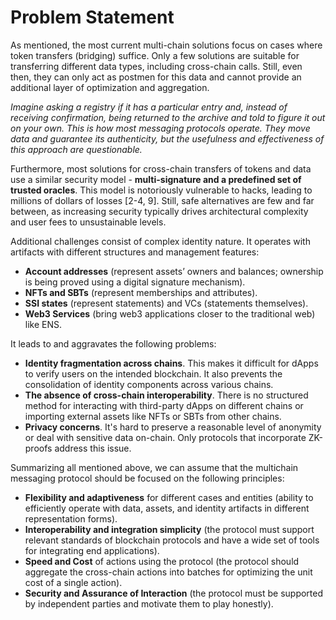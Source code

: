 ---
---

# Problem Statement

As mentioned, the most current multi-chain solutions focus on cases where token transfers (bridging) suffice. Only a
few solutions are suitable for transferring different data types, including cross-chain calls. Still, even then, they
can only act as postmen for this data and cannot provide an additional layer of optimization and aggregation.

*Imagine asking a registry if it has a particular entry and, instead of receiving confirmation, being returned to the
archive and told to figure it out on your own. This is how most messaging protocols operate. They move data and
guarantee its authenticity, but the usefulness and effectiveness of this approach are questionable.*

Furthermore, most solutions for cross-chain transfers of tokens and data use a similar security model - **multi-signature
and a predefined set of trusted oracles**. This model is notoriously vulnerable to hacks, leading to millions of dollars
of losses [2-4, 9]. Still, safe alternatives are few and far between, as increasing security typically drives
architectural complexity and user fees to unsustainable levels.

Additional challenges consist of complex identity nature. It operates with artifacts with different structures and
management features:
* **Account addresses** (represent assets’ owners and balances; ownership is being proved using a digital signature
mechanism).
* **NFTs and SBTs** (represent memberships and attributes).
* **SSI states** (represent statements) and VCs (statements themselves).
* **Web3 Services** (bring web3 applications closer to the traditional web) like ENS.

It leads to and aggravates the following problems:
* **Identity fragmentation across chains**. This makes it difficult for dApps to verify users on the intended
blockchain. It also prevents the consolidation of identity components across various chains.
* **The absence of cross-chain interoperability**. There is no structured method for interacting with third-party dApps
on different chains or importing external assets like NFTs or SBTs from other chains.
* **Privacy concerns**. It's hard to preserve a reasonable level of anonymity or deal with sensitive data on-chain. Only
protocols that incorporate ZK-proofs address this issue.

Summarizing all mentioned above, we can assume that the multichain messaging protocol should be focused on the following
principles:
* **Flexibility and adaptiveness** for different cases and entities (ability to efficiently operate with data, assets,
and identity artifacts in different representation forms).
* **Interoperability and integration simplicity** (the protocol must support relevant standards of blockchain protocols
and have a wide set of tools for integrating end applications).
* **Speed and Cost** of actions using the protocol (the protocol should aggregate the cross-chain actions into batches
for optimizing the unit cost of a single action).
* **Security and Assurance of Interaction** (the protocol must be supported by independent parties and motivate them to
play honestly).